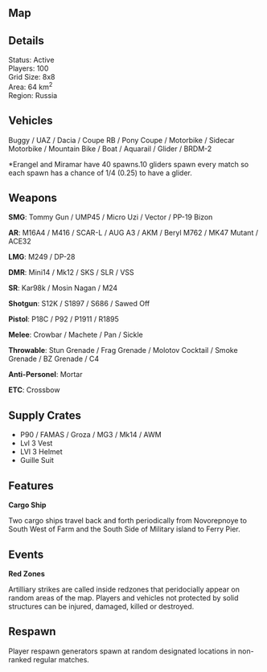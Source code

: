 
## Map

<LeafMap
mapName="erangel"
layers={[]}
/>

## Details

Status: Active  
Players: 100  
Grid Size: 8x8  
Area: 64 km<sup>2</sup>  
Region: Russia  

## Vehicles

Buggy / UAZ / Dacia / Coupe RB / Pony Coupe / Motorbike / Sidecar Motorbike / Mountain Bike / Boat / Aquarail / Glider / BRDM-2  

*Erangel and Miramar have 40 spawns.10 gliders spawn every match so each spawn has a chance of 1/4 (0.25) to have a glider.

## Weapons

**SMG**: Tommy Gun / UMP45 / Micro Uzi / Vector / PP-19 Bizon  

**AR**: M16A4 / M416 / SCAR-L / AUG A3 / AKM / Beryl M762 / MK47 Mutant / ACE32  

**LMG**: M249 / DP-28  

**DMR**: Mini14 / Mk12 / SKS / SLR / VSS  

**SR**: Kar98k / Mosin Nagan / M24

**Shotgun**: S12K / S1897 / S686 / Sawed Off  

**Pistol**: P18C / P92 / P1911 / R1895  

**Melee**: Crowbar / Machete / Pan / Sickle  

**Throwable**: Stun Grenade / Frag Grenade / Molotov Cocktail / Smoke Grenade / BZ Grenade / C4  

**Anti-Personel**: Mortar  

**ETC**: Crossbow  

## Supply Crates

- P90 / FAMAS / Groza / MG3 / Mk14 / AWM
- Lvl 3 Vest
- LVl 3 Helmet
- Guille Suit 

## Features

**Cargo Ship**  

Two cargo ships travel back and forth periodically from Novorepnoye to South West of Farm and the South Side of Military island to Ferry Pier. 

## Events

**Red Zones**

Artilliary strikes are called inside redzones that peridocially appear on random areas of the map. Players and vehicles not protected by solid structures can be injured, damaged, killed or destroyed. 

## Respawn

Player respawn generators spawn at random designated locations in non-ranked regular matches.